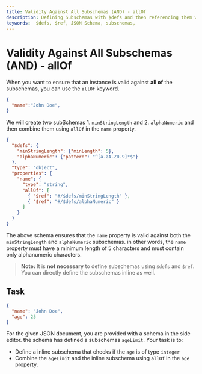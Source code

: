 ```yaml
---
title: Validity Against All Subschemas (AND) - allOf
description: Defining Subschemas with $defs and then referencing them with $ref 
keywords:  $defs, $ref, JSON Schema, subschemas, 
---
```



# Validity Against All Subschemas (AND) - allOf

When you want to ensure that an instance is valid against **all of** the subschemas, you can use the `allOf` keyword.

```json
{
  "name":"John Doe",
}
```

We will create two subSchemas 1. `minStringLength` and 2. `alphaNumeric` and then combine them using `allOf` in the `name` property.

```json highlightLineStart={10} highlightLineEnd={13}
{
  "$defs": {
    "minStringLength": {"minLength": 5},
    "alphaNumeric": {"pattern": "^[a-zA-Z0-9]*$"}
  },
  "type": "object",
  "properties": {
    "name": {
      "type": "string",
      "allOf": [
        { "$ref": "#/$defs/minStringLength" },
        { "$ref": "#/$defs/alphaNumeric" }
      ]
    }
  }
}
```

The above schema ensures that the `name` property is valid against both the `minStringLength` and `alphaNumeric` subschemas. in other words, the `name` property must have a minimum length of 5 characters and must contain only alphanumeric characters.  

> **Note:** It is **not necessary** to define subschemas using `$defs` and `$ref`. You can directly define the subschemas inline as well.

## Task 

```json 
{
  "name": "John Doe",
  "age": 25
}
```

For the given JSON document, you are provided with a schema in the side editor. the schema has defined a subschemas `ageLimit`.
Your task is to: 
- Define a inline subschema that checks if the `age` is of type `integer`
- Combine the `ageLimit` and the inline subschema using `allOf` in the `age` property.